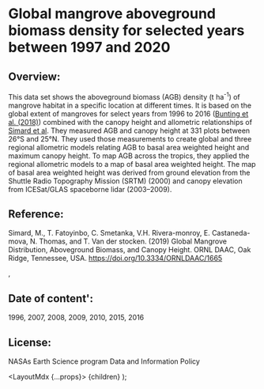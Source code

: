 
# Global mangrove aboveground biomass density for selected years between 1997 and 2020</h1>
## Overview: 

This data set shows the aboveground biomass (AGB) density (t ha<sup>-1</sup>) of mangrove habitat  in a specific location at different times. It is based on the global extent of mangroves for select years from 1996 to 2016 (<a href="https://www.mdpi.com/2072-4292/10/10/1669" target="_blank" rel="noopener noreferrer">Bunting et al. (2018)</a>) combined with the canopy height and allometric relationships of <a href="https://daac.ornl.gov/cgi-bin/dsviewer.pl?ds_id=1665" target="_blank" rel="noopener noreferrer">Simard et al</a>. They measured AGB and canopy height at 331 plots between 26°S and 25°N. They used those measurements to create global and three regional allometric models relating AGB to basal area weighted height and maximum canopy height. To map AGB across the tropics, they applied the regional allometric models to a map of basal area weighted height. The map of basal area weighted height was derived from ground elevation from the Shuttle Radio Topography Mission (SRTM) (2000) and canopy elevation from ICESat/GLAS spaceborne lidar (2003–2009).
    
## Reference: 

Simard, M., T. Fatoyinbo, C. Smetanka, V.H. Rivera-monroy, E. Castaneda-mova, N. Thomas, and T. Van der stocken. (2019) Global Mangrove Distribution, Aboveground Biomass, and Canopy Height. ORNL DAAC, Oak Ridge, Tennessee, USA. https://doi.org/10.3334/ORNLDAAC/1665</p>,

## Date of content': 
1996, 2007, 2008, 2009, 2010, 2015, 2016
    
## License: 
NASAs Earth Science program Data and Information Policy
  

  <LayoutMdx {...props}>
    {children}
  </LayoutMdx>
);